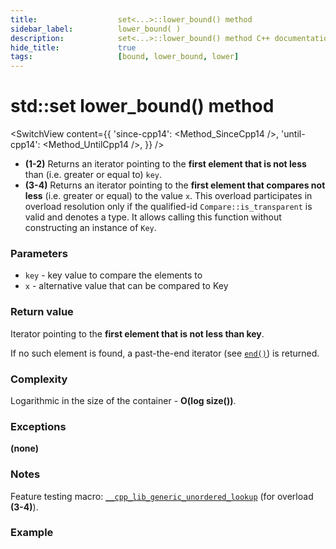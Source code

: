 ```yaml
---
title:					set<...>::lower_bound() method
sidebar_label:			lower_bound( )
description:			set<...>::lower_bound() method C++ documentation
hide_title:				true
tags:					[bound, lower_bound, lower]
---
```




<!----------------- Codes ---------------------->

<!-- lower_bound() -->

# std::set lower_bound() method
 
<SwitchView content={{
    'since-cpp14': <Method_SinceCpp14 />,
    'until-cpp14': <Method_UntilCpp14 />,
    }} />

 - **(1-2)** Returns an iterator pointing to the **first element that is not less** than (i.e. greater or equal to) `key`.
 - **(3-4)** Returns an iterator pointing to the **first element that compares not less** (i.e. greater or equal) to the value `x`.
    This overload participates in overload resolution only if the qualified-id `Compare::is_transparent` is valid and denotes a type.
    It allows calling this function without constructing an instance of `Key`.
 
### Parameters

 - `key` - key value to compare the elements to
 - `x` - alternative value that can be compared to Key

### Return value

Iterator pointing to the **first element that is not less than key**. 

If no such element is found, a past-the-end iterator (see [`end()`](/docs/std/containers/sets/set/end)) is returned.

### Complexity

Logarithmic in the size of the container - **O(log size())**.

### Exceptions

**(none)**

### Notes

Feature testing macro: [`__cpp_lib_generic_unordered_lookup`](#) (for overload **(3-4)**).

### Example

<ImproveSection />
